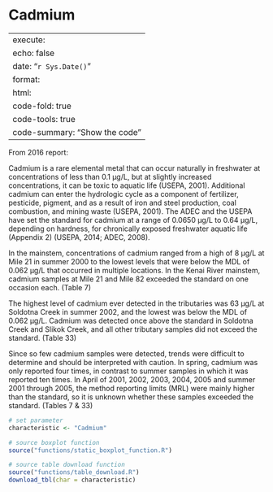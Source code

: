 # Cadmium

---
execute:
  echo: false
date: "`r Sys.Date()`"
format:
  html:
    code-fold: true
    code-tools: true
    code-summary: "Show the code"
---

From 2016 report:

Cadmium is a rare elemental metal that can occur naturally in freshwater at concentrations of less than 0.1 μg/L, but at slightly increased concentrations, it can be toxic to aquatic life (USEPA, 2001). Additional cadmium can enter the hydrologic cycle as a component of fertilizer, pesticide, pigment, and as a result of iron and steel production, coal combustion, and mining waste (USEPA, 2001). The ADEC and the USEPA have set the standard for cadmium at a range of 0.0650 μg/L to 0.64 μg/L, depending on hardness, for chronically exposed freshwater aquatic life (Appendix 2) (USEPA, 2014; ADEC, 2008).

In the mainstem, concentrations of cadmium ranged from a high of 8 μg/L at Mile 21 in summer 2000 to the lowest levels that were below the MDL of 0.062 μg/L that occurred in multiple locations. In the Kenai River mainstem, cadmium samples at Mile 21 and Mile 82 exceeded the standard on one occasion each. (Table 7)

The highest level of cadmium ever detected in the tributaries was 63 μg/L at Soldotna Creek in summer 2002, and the lowest was below the MDL of 0.062 μg/L. Cadmium was detected once above the standard in Soldotna Creek and Slikok Creek, and all other tributary samples did not exceed the standard. (Table 33)

Since so few cadmium samples were detected, trends were difficult to determine and should be interpreted with caution. In spring, cadmium was only reported four times, in contrast to summer samples in which it was reported ten times. In April of 2001, 2002, 2003, 2004, 2005 and summer 2001 through 2005, the method reporting limits (MRL) were mainly higher than the standard, so it is unknown whether these samples exceeded the standard. (Tables 7 & 33)

```r

# set parameter
characteristic <- "Cadmium"

# source boxplot function
source("functions/static_boxplot_function.R")

# source table download function
source("functions/table_download.R")
download_tbl(char = characteristic)

```
